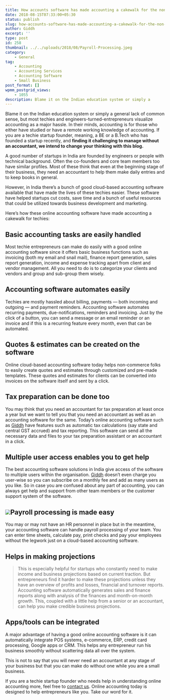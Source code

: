 ```yaml
---
title: How accounts software has made accounting a cakewalk for the non-commerce startup guy?
date: 2018-08-15T07:33:00+05:30
status: publish
slug: how-accounts-software-has-made-accounting-a-cakewalk-for-the-non-commerce-startup-guy
author: Giddh
excerpt: ''
type: post
id: 258
thumbnail: ../../uploads/2018/08/Payroll-Processing.jpeg
category:
    - General
tag:
    - Accounting
    - Accounting Services
    - Accounting Software
    - Small Business
post_format: []
wpmm_postgrid_views:
    - 1055
description: Blame it on the Indian education system or simply a
---
```

Blame it on the Indian education system or simply a general lack of common sense, but most techies and engineers-turned-entrepreneurs visualize accounting as a major hassle. In their minds, accounting is for those who either have studied or have a remote working knowledge of accounting. If you are a techie startup founder, meaning, a BE or a B.Tech who has founded a startup recently, and **finding it challenging to manage without an accountant, we intend to change your thinking with this blog.**

A good number of startups in India are founded by engineers or people with technical background. Often the co-founders and core team members too have similar profiles. Most of these think that even at the beginning stage of their business, they need an accountant to help them make daily entries and to keep books in general.

However, in India there’s a bunch of good cloud-based accounting software available that have made the lives of these techies easier. These software have helped startups cut costs, save time and a bunch of useful resources that could be utilized towards business development and marketing.

Here’s how these online accounting software have made accounting a cakewalk for techies:

**Basic accounting tasks are easily handled**
---------------------------------------------

Most techie entrepreneurs can make do easily with a good online accounting software since it offers basic business functions such as invoicing (both my email and snail mail), finance report generation, sales report generation, income and expense tracking apart from client and vendor management. All you need to do is to categorize your clients and vendors and group and sub-group them wisely.

**Accounting software automates easily**
----------------------------------------

Techies are mostly hassled about billing, payments — both incoming and outgoing — and payment reminders. Accounting software automates recurring payments, due-notifications, reminders and invoicing. Just by the click of a button, you can send a message or an email reminder or an invoice and if this is a recurring feature every month, even that can be automated.

**Quotes &amp; estimates can be created on the software**
---------------------------------------------------------

Online cloud-based accounting software today helps non-commerce folks to easily create quotes and estimates through customized and pre-made templates. These quotes and estimates for clients can be converted into invoices on the software itself and sent by a click.

**Tax preparation can be done too**
-----------------------------------

You may think that you need an accountant for tax preparation at least once a year but we want to tell you that you need an accountant as well as an accounting software for the same. Today’s online accounting software such as [Giddh](https://giddh.com/) have features such as automatic tax calculations (say state and central GST accrued) and tax reporting. This software can send all the necessary data and files to your tax preparation assistant or an accountant in a click.

**Multiple user access enables you to get help**
------------------------------------------------

The best accounting software solutions in India give access of the software to multiple users within the organisation. [Giddh](https://giddh.com/) doesn’t even charge you user-wise so you can subscribe on a monthly fee and add as many users as you like. So in case you are confused about any part of accounting, you can always get help and support from other team members or the customer support system of the software.

<img class="wp-block-image size-large" src = "https://miro.medium.com/max/3385/1*8WSCoxMSvUoMgUnmslgGLg.jpeg" />**Payroll processing is made easy**
-----------------------------------

You may or may not have an HR personnel in place but in the meantime, your accounting software can handle payroll processing of your team. You can enter time sheets, calculate pay, print checks and pay your employees without the legwork just on a cloud-based accounting software.

**Helps in making projections**
-------------------------------

> This is especially helpful for startups who constantly need to make income and business projections based on current traction. But entrepreneurs find it harder to make these projections unless they have an overview of profits and losses, financial and turnover reports. Accounting software automatically generates sales and finance reports along with analysis of the finances and month-on-month growth. This, coupled with a little help from a senior or an accountant, can help you make credible business projections.

**Apps/tools can be integrated**
--------------------------------

A major advantage of having a good online accounting software is it can automatically integrate POS systems, e-commerce, ERP, credit card processing, Google apps or CRM. This helps any entrepreneur run his business smoothly without scattering data all over the system.

This is not to say that you will never need an accountant at any stage of your business but that you can make do without one while you are a small business.

If you are a techie startup founder who needs help in understanding online accounting more, feel free to [contact us](https://giddh.com/#!#contact). Online accounting today is designed to help entrepreneurs like you. Take our word for it.